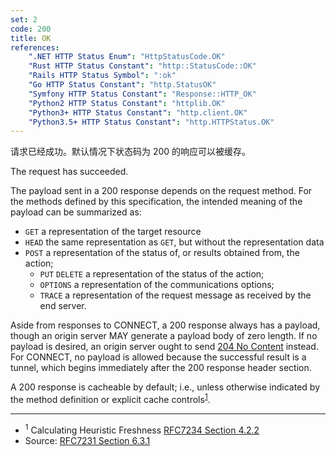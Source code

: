 ```yaml
---
set: 2
code: 200
title: OK
references:
    ".NET HTTP Status Enum": "HttpStatusCode.OK"
    "Rust HTTP Status Constant": "http::StatusCode::OK"
    "Rails HTTP Status Symbol": ":ok"
    "Go HTTP Status Constant": "http.StatusOK"
    "Symfony HTTP Status Constant": "Response::HTTP_OK"
    "Python2 HTTP Status Constant": "httplib.OK"
    "Python3+ HTTP Status Constant": "http.client.OK"
    "Python3.5+ HTTP Status Constant": "http.HTTPStatus.OK"
---
```


<CodeTitle code={code} title={title} />

请求已经成功。默认情况下状态码为 200 的响应可以被缓存。

The request has succeeded.

The payload sent in a 200 response depends on the request method. For the methods defined by this specification, the intended meaning of the payload can be summarized as:

* `GET` a representation of the target resource
* `HEAD` the same representation as `GET`, but without the representation data
* `POST` a representation of the status of, or results obtained from, the action;
    * `PUT` `DELETE` a representation of the status of the action;
    * `OPTIONS` a representation of the communications options;
    * `TRACE` a representation of the request message as received by the end server.

Aside from responses to CONNECT, a 200 response always has a payload, though an origin server MAY generate a payload body of zero length. If no payload is desired, an origin server ought to send [204 No Content](/204) instead.  For CONNECT, no payload is allowed because the successful result is a tunnel, which begins immediately after the 200 response header section.

A 200 response is cacheable by default; i.e., unless otherwise indicated by the method definition or explicit cache controls<sup>[1](#ref-1)</sup>.

---

* <span id="ref-1"><sup>1</sup> Calculating Heuristic Freshness [RFC7234 Section 4.2.2][2]</span>
* Source: [RFC7231 Section 6.3.1][1]

[1]: <https://tools.ietf.org/html/rfc7231#section-6.3.1>
[2]: <https://tools.ietf.org/html/rfc7234#section-4.2.2>
